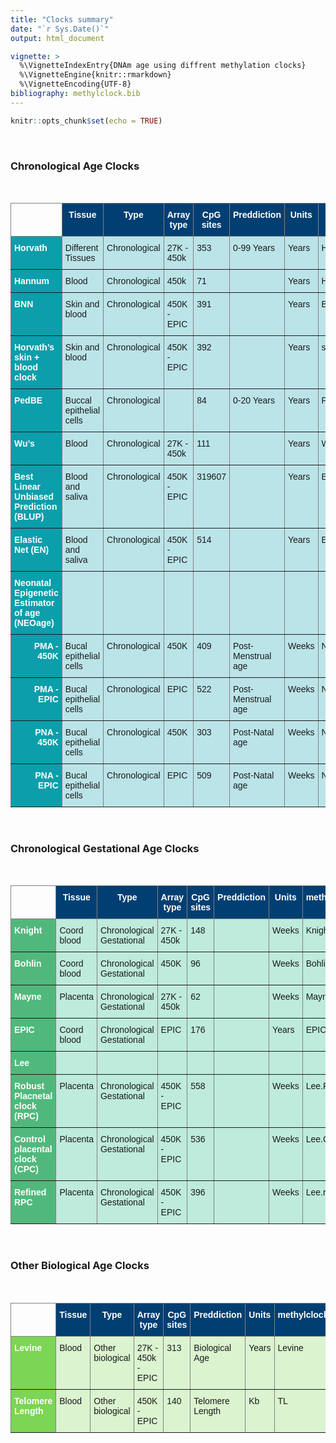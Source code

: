 ```yaml
---
title: "Clocks summary"
date: "`r Sys.Date()`"
output: html_document

vignette: >
  %\VignetteIndexEntry{DNAm age using diffrent methylation clocks}
  %\VignetteEngine{knitr::rmarkdown}
  %\VignetteEncoding{UTF-8}
bibliography: methylclock.bib  
---
```


```r
knitr::opts_chunk$set(echo = TRUE)
```

<style type="text/css">
    .tg  {border-collapse:collapse;border-spacing:0;}
    .tg td{border-color:black;border-style:solid;border-width:1px;font-family:Arial, sans-serif;font-size:14px;
      overflow:hidden;padding:10px 5px;word-break:normal;}
    .tg th{border-color:black;border-style:solid;border-width:1px;font-family:Arial, sans-serif;font-size:14px;
      font-weight:normal;overflow:hidden;padding:10px 5px;word-break:normal;}
    .tg .tg-85c2{background-color:#7cd554;border-color:inherit;color:#ffffff;font-weight:bold;text-align:left;vertical-align:top}
    .tg .tg-dj7o{background-color:#51b87c;border-color:inherit;color:#ffffff;font-weight:bold;text-align:left;vertical-align:top}
    .tg .tg-a4bq{background-color:#0c9eab;border-color:inherit;color:#ffffff;font-weight:bold;text-align:left;vertical-align:top}
    .tg .tg-msvc{background-color:#013f73;border-color:inherit;color:#ffffff;font-weight:bold;text-align:center;vertical-align:top}
    .tg .tg-qn4v{background-color:#dbf3cf;border-color:inherit;text-align:left;vertical-align:top}
    .tg .tg-0pky{border-color:inherit;text-align:left;vertical-align:top}
    .tg .tg-xuzy{font-size:medium;font-weight:bold;text-align:center;vertical-align:top}
    .tg .tg-uhil{background-color:#bbe4e8;border-color:inherit;text-align:left;vertical-align:top}
    .tg .tg-6oc1{background-color:#0c9eab;border-color:inherit;color:#ffffff;font-weight:bold;text-align:right;vertical-align:top}
    .tg .tg-oesp{border-color:inherit;font-size:medium;font-weight:bold;text-align:center;vertical-align:top}
    .tg .tg-nmk1{background-color:#beebdb;border-color:inherit;text-align:left;vertical-align:top}
</style>

\  

### Chronological Age Clocks
\  

<table class="tg">
<thead>
  <tr>
    <th class="tg-0pky"></th>
    <th class="tg-msvc">Tissue</th>
    <th class="tg-msvc">Type</th>
    <th class="tg-msvc">Array type</th>
    <th class="tg-msvc">CpG sites</th>
    <th class="tg-msvc">Preddiction</th>
    <th class="tg-msvc">Units</th>
    <th class="tg-msvc">methylclock</th>
    <th class="tg-msvc">References</th>
  </tr>
</thead>
<tbody>
  <tr>
    <td class="tg-a4bq">Horvath</td>
    <td class="tg-uhil">Different Tissues</td>
    <td class="tg-uhil">Chronological</td>
    <td class="tg-uhil">27K - 450k</td>
    <td class="tg-uhil">353</td>
    <td class="tg-uhil">0-99 Years</td>
    <td class="tg-uhil">Years</td>
    <td class="tg-uhil">Horvath</td>
    <td class="tg-uhil">@horvath2013dna</td>
  </tr>
  <tr>
    <td class="tg-a4bq">Hannum</td>
    <td class="tg-uhil">Blood</td>
    <td class="tg-uhil">Chronological</td>
    <td class="tg-uhil">450k</td>
    <td class="tg-uhil">71</td>
    <td class="tg-uhil"></td>
    <td class="tg-uhil">Years</td>
    <td class="tg-uhil">Hannum</td>
    <td class="tg-uhil">@hannum2013genome</td>
  </tr>
  <tr>
    <td class="tg-a4bq">BNN</td>
    <td class="tg-uhil">Skin and blood</td>
    <td class="tg-uhil">Chronological</td>
    <td class="tg-uhil">450K - EPIC</td>
    <td class="tg-uhil">391</td>
    <td class="tg-uhil"></td>
    <td class="tg-uhil">Years</td>
    <td class="tg-uhil">BNN</td>
    <td class="tg-uhil">@alfonso2018</td>
  </tr>
  <tr>
    <td class="tg-a4bq">Horvath's skin + blood clock</td>
    <td class="tg-uhil">Skin and blood</td>
    <td class="tg-uhil">Chronological</td>
    <td class="tg-uhil">450K - EPIC</td>
    <td class="tg-uhil">392</td>
    <td class="tg-uhil"></td>
    <td class="tg-uhil">Years</td>
    <td class="tg-uhil">skinHorvath</td>
    <td class="tg-uhil">@horvath2018epigenetic</td>
  </tr>
  <tr>
    <td class="tg-a4bq">PedBE</td>
    <td class="tg-uhil">Buccal epithelial cells</td>
    <td class="tg-uhil">Chronological</td>
    <td class="tg-uhil"></td>
    <td class="tg-uhil">84</td>
    <td class="tg-uhil">0-20 Years</td>
    <td class="tg-uhil">Years</td>
    <td class="tg-uhil">PedBE</td>
    <td class="tg-uhil">@mcewen2019pedbe</td>
  </tr>
  <tr>
    <td class="tg-a4bq">Wu's</td>
    <td class="tg-uhil">Blood</td>
    <td class="tg-uhil">Chronological</td>
    <td class="tg-uhil">27K - 450k</td>
    <td class="tg-uhil">111</td>
    <td class="tg-uhil"></td>
    <td class="tg-uhil">Years</td>
    <td class="tg-uhil">Wu</td>
    <td class="tg-uhil">@wu2019dna</td>
  </tr>
  <tr>
    <td class="tg-a4bq">Best Linear Unbiased Prediction (BLUP)</td>
    <td class="tg-uhil">Blood and saliva</td>
    <td class="tg-uhil">Chronological</td>
    <td class="tg-uhil">450K - EPIC</td>
    <td class="tg-uhil">319607</td>
    <td class="tg-uhil"></td>
    <td class="tg-uhil">Years</td>
    <td class="tg-uhil">BLUP</td>
    <td class="tg-uhil">@zhang2019improved</td>
  </tr>
  <tr>
    <td class="tg-a4bq">Elastic Net (EN)</td>
    <td class="tg-uhil">Blood and saliva</td>
    <td class="tg-uhil">Chronological</td>
    <td class="tg-uhil">450K - EPIC</td>
    <td class="tg-uhil">514</td>
    <td class="tg-uhil"></td>
    <td class="tg-uhil">Years</td>
    <td class="tg-uhil">EN</td>
    <td class="tg-uhil">@zhang2019improved</td>
  </tr>
  <tr>
    <td class="tg-a4bq">Neonatal Epigenetic Estimator of age   (NEOage)</td>
    <td class="tg-uhil"></td>
    <td class="tg-uhil"></td>
    <td class="tg-uhil"></td>
    <td class="tg-uhil"></td>
    <td class="tg-uhil"></td>
    <td class="tg-uhil"></td>
    <td class="tg-uhil"></td>
    <td class="tg-uhil"></td>
  </tr>
  <tr>
    <td class="tg-6oc1">PMA - 450K</td>
    <td class="tg-uhil">Bucal epithelial cells</td>
    <td class="tg-uhil">Chronological</td>
    <td class="tg-uhil">450K</td>
    <td class="tg-uhil">409</td>
    <td class="tg-uhil">Post-Menstrual age</td>
    <td class="tg-uhil">Weeks</td>
    <td class="tg-uhil">NEOaPMA450K</td>
    <td class="tg-uhil">@graw2021neoage</td>
  </tr>
  <tr>
    <td class="tg-6oc1">PMA - EPIC</td>
    <td class="tg-uhil">Bucal epithelial cells</td>
    <td class="tg-uhil">Chronological</td>
    <td class="tg-uhil">EPIC</td>
    <td class="tg-uhil">522</td>
    <td class="tg-uhil">Post-Menstrual age</td>
    <td class="tg-uhil">Weeks</td>
    <td class="tg-uhil">NEOaPMAEPIC</td>
    <td class="tg-uhil">@graw2021neoage</td>
  </tr>
  <tr>
    <td class="tg-6oc1">PNA - 450K</td>
    <td class="tg-uhil">Bucal epithelial cells</td>
    <td class="tg-uhil">Chronological</td>
    <td class="tg-uhil">450K</td>
    <td class="tg-uhil">303</td>
    <td class="tg-uhil">Post-Natal age</td>
    <td class="tg-uhil">Weeks</td>
    <td class="tg-uhil">NEOaPNA450K</td>
    <td class="tg-uhil">@graw2021neoage</td>
  </tr>
  <tr>
    <td class="tg-6oc1">PNA - EPIC</td>
    <td class="tg-uhil">Bucal epithelial cells</td>
    <td class="tg-uhil">Chronological</td>
    <td class="tg-uhil">EPIC</td>
    <td class="tg-uhil">509</td>
    <td class="tg-uhil">Post-Natal age</td>
    <td class="tg-uhil">Weeks</td>
    <td class="tg-uhil">NEOaPNAEPIC</td>
    <td class="tg-uhil">@graw2021neoage</td>
  </tr>
 </tbody>
 </table>


\  

### Chronological Gestational Age Clocks

\  

<table class="tg">
<thead>
  <tr>
    <th class="tg-0pky"></th>
    <th class="tg-msvc">Tissue</th>
    <th class="tg-msvc">Type</th>
    <th class="tg-msvc">Array type</th>
    <th class="tg-msvc">CpG sites</th>
    <th class="tg-msvc">Preddiction</th>
    <th class="tg-msvc">Units</th>
    <th class="tg-msvc">methylclock</th>
    <th class="tg-msvc">References</th>
  </tr>
</thead>
<tbody>
  <tr>
    <td class="tg-dj7o">Knight</td>
    <td class="tg-nmk1">Coord blood</td>
    <td class="tg-nmk1">Chronological Gestational</td>
    <td class="tg-nmk1">27K - 450k</td>
    <td class="tg-nmk1">148</td>
    <td class="tg-nmk1"></td>
    <td class="tg-nmk1">Weeks</td>
    <td class="tg-nmk1">Knight</td>
    <td class="tg-nmk1">@knight2016epigenetic</td>
  </tr>
  <tr>
    <td class="tg-dj7o">Bohlin</td>
    <td class="tg-nmk1">Coord blood</td>
    <td class="tg-nmk1">Chronological Gestational</td>
    <td class="tg-nmk1">450K</td>
    <td class="tg-nmk1">96</td>
    <td class="tg-nmk1"></td>
    <td class="tg-nmk1">Weeks</td>
    <td class="tg-nmk1">Bohlin</td>
    <td class="tg-nmk1">@bohlin2016prediction</td>
  </tr>
  <tr>
    <td class="tg-dj7o">Mayne</td>
    <td class="tg-nmk1">Placenta</td>
    <td class="tg-nmk1">Chronological Gestational</td>
    <td class="tg-nmk1">27K - 450k</td>
    <td class="tg-nmk1">62</td>
    <td class="tg-nmk1"></td>
    <td class="tg-nmk1">Weeks</td>
    <td class="tg-nmk1">Mayne</td>
    <td class="tg-nmk1">@mayne2017accelerated</td>
  </tr>
  <tr>
    <td class="tg-dj7o">EPIC</td>
    <td class="tg-nmk1">Coord blood</td>
    <td class="tg-nmk1">Chronological Gestational</td>
    <td class="tg-nmk1">EPIC</td>
    <td class="tg-nmk1">176</td>
    <td class="tg-nmk1"></td>
    <td class="tg-nmk1">Years</td>
    <td class="tg-nmk1">EPIC</td>
    <td class="tg-nmk1">@haftorn2021epic</td>
  </tr>
  <tr>
    <td class="tg-dj7o">Lee</td>
    <td class="tg-nmk1"></td>
    <td class="tg-nmk1"></td>
    <td class="tg-nmk1"></td>
    <td class="tg-nmk1"></td>
    <td class="tg-nmk1"></td>
    <td class="tg-nmk1"></td>
    <td class="tg-nmk1"></td>
    <td class="tg-nmk1"></td>
  </tr>
  <tr>
    <td class="tg-dj7o">Robust Placnetal clock (RPC)</td>
    <td class="tg-nmk1">Placenta</td>
    <td class="tg-nmk1">Chronological Gestational</td>
    <td class="tg-nmk1">450K - EPIC</td>
    <td class="tg-nmk1">558</td>
    <td class="tg-nmk1"></td>
    <td class="tg-nmk1">Weeks</td>
    <td class="tg-nmk1">Lee.RPC</td>
    <td class="tg-nmk1">@lee2019placental</td>
  </tr>
  <tr>
    <td class="tg-dj7o">Control placental clock (CPC)</td>
    <td class="tg-nmk1">Placenta</td>
    <td class="tg-nmk1">Chronological Gestational</td>
    <td class="tg-nmk1">450K - EPIC</td>
    <td class="tg-nmk1">536</td>
    <td class="tg-nmk1"></td>
    <td class="tg-nmk1">Weeks</td>
    <td class="tg-nmk1">Lee.CPC</td>
    <td class="tg-nmk1">@lee2019placental</td>
  </tr>
  <tr>
    <td class="tg-dj7o">Refined RPC</td>
    <td class="tg-nmk1">Placenta</td>
    <td class="tg-nmk1">Chronological Gestational</td>
    <td class="tg-nmk1">450K - EPIC</td>
    <td class="tg-nmk1">396</td>
    <td class="tg-nmk1"></td>
    <td class="tg-nmk1">Weeks</td>
    <td class="tg-nmk1">Lee.refRPC</td>
    <td class="tg-nmk1">@lee2019placental</td>
  </tr>
</tbody>
</table>

\    

### Other Biological Age Clocks

\  

<table class="tg">
<thead>
  <tr>
    <th class="tg-0pky"></th>
    <th class="tg-msvc">Tissue</th>
    <th class="tg-msvc">Type</th>
    <th class="tg-msvc">Array type</th>
    <th class="tg-msvc">CpG sites</th>
    <th class="tg-msvc">Preddiction</th>
    <th class="tg-msvc">Units</th>
    <th class="tg-msvc">methylclock</th>
    <th class="tg-msvc">References</th>
  </tr>
</thead>
<tbody>
  <tr>
    <td class="tg-85c2">Levine</td>
    <td class="tg-qn4v">Blood</td>
    <td class="tg-qn4v">Other biological</td>
    <td class="tg-qn4v">27K - 450k - EPIC</td>
    <td class="tg-qn4v">313</td>
    <td class="tg-qn4v">Biological Age</td>
    <td class="tg-qn4v">Years</td>
    <td class="tg-qn4v">Levine</td>
    <td class="tg-qn4v">@levine2018epigenetic</td>
  </tr>
  <tr>
    <td class="tg-85c2">Telomere Length</td>
    <td class="tg-qn4v">Blood</td>
    <td class="tg-qn4v">Other biological</td>
    <td class="tg-qn4v">450K - EPIC</td>
    <td class="tg-qn4v">140</td>
    <td class="tg-qn4v">Telomere Length</td>
    <td class="tg-qn4v">Kb</td>
    <td class="tg-qn4v">TL</td>
    <td class="tg-qn4v">@lu2019dna</td>
  </tr>
</tbody>
</table>

\  
\  
